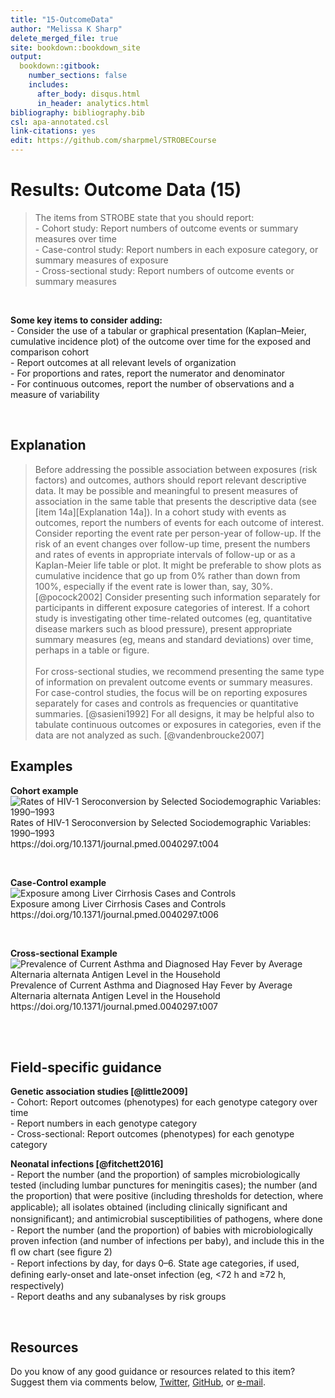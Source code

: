 ---
title: "15-OutcomeData"
author: "Melissa K Sharp"
delete_merged_file: true
site: bookdown::bookdown_site
output:
  bookdown::gitbook:
    number_sections: false 
    includes: 
      after_body: disqus.html
      in_header: analytics.html 
bibliography: bibliography.bib
csl: apa-annotated.csl
link-citations: yes
edit: https://github.com/sharpmel/STROBECourse
---

# Results: Outcome Data (15)  
>The items from STROBE state that you should report:  
- Cohort study: Report numbers of outcome events or summary measures over time  
- Case-control study: Report numbers in each exposure category, or summary measures of exposure  
- Cross-sectional study: Report numbers of outcome events or summary measures  

</br> 

**Some key items to consider adding:**  
- Consider the use of a tabular or graphical presentation (Kaplan–Meier, cumulative incidence plot) of the outcome over time for the exposed and comparison cohort  
- Report outcomes at all relevant levels of organization  
- For proportions and rates, report the numerator and denominator  
- For continuous outcomes, report the number of observations and a measure of variability  

</br> 

## Explanation  
> Before addressing the possible association between exposures (risk factors) and outcomes, authors should report relevant descriptive data. It may be possible and meaningful to present measures of association in the same table that presents the descriptive data (see [item 14a][Explanation 14a]). In a cohort study with events as outcomes, report the numbers of events for each outcome of interest. Consider reporting the event rate per person-year of follow-up. If the risk of an event changes over follow-up time, present the numbers and rates of events in appropriate intervals of follow-up or as a Kaplan-Meier life table or plot. It might be preferable to show plots as cumulative incidence that go up from 0% rather than down from 100%, especially if the event rate is lower than, say, 30%. [@pocock2002] Consider presenting such information separately for participants in different exposure categories of interest. If a cohort study is investigating other time-related outcomes (eg, quantitative disease markers such as blood pressure), present appropriate summary measures (eg, means and standard deviations) over time, perhaps in a table or figure.  
</br>
For cross-sectional studies, we recommend presenting the same type of information on prevalent outcome events or summary measures. For case-control studies, the focus will be on reporting exposures separately for cases and controls as frequencies or quantitative summaries. [@sasieni1992] For all designs, it may be helpful also to tabulate continuous outcomes or exposures in categories, even if the data are not analyzed as such. [@vandenbroucke2007]  

## Examples  
**Cohort example**
<img align="center" src="images/15cohort.png" alt="Rates of HIV-1 Seroconversion by Selected Sociodemographic Variables: 1990–1993"></br> 
Rates of HIV-1 Seroconversion by Selected Sociodemographic Variables: 1990–1993  
https://doi.org/10.1371/journal.pmed.0040297.t004  

</br> 

**Case-Control example**
<img align="center" src="images/15caco.png" alt="Exposure among Liver Cirrhosis Cases and Controls"></br> 
Exposure among Liver Cirrhosis Cases and Controls  
https://doi.org/10.1371/journal.pmed.0040297.t006  

</br> 

**Cross-sectional Example**
<img align="center" src="images/15cross.png" alt="Prevalence of Current Asthma and Diagnosed Hay Fever by Average Alternaria alternata Antigen Level in the Household">
Prevalence of Current Asthma and Diagnosed Hay Fever by Average Alternaria alternata Antigen Level in the Household  
https://doi.org/10.1371/journal.pmed.0040297.t007  

</br></br>

## Field-specific guidance  
**Genetic association studies [@little2009]**  
- Cohort: Report outcomes (phenotypes) for each genotype category over time  
- Report numbers in each genotype category  
- Cross-sectional: Report outcomes (phenotypes) for each genotype category  </br> 

**Neonatal infections [@fitchett2016]**  
- Report the number (and the proportion) of samples microbiologically tested (including lumbar punctures for meningitis cases); the number (and the proportion) that were positive (including thresholds for detection, where applicable); all isolates obtained (including clinically signiﬁcant and nonsigniﬁcant); and antimicrobial susceptibilities of pathogens, where done  
- Report the number (and the proportion) of babies with microbiologically proven infection (and number of infections per baby), and include this in the ﬂ ow chart (see ﬁgure 2)  
- Report infections by day, for days 0–6. State age categories, if used, deﬁning early-onset and late-onset infection (eg, <72 h and ≥72 h, respectively)  
- Report deaths and any subanalyses by risk groups  

</br>

## Resources  
Do you know of any good guidance or resources related to this item? Suggest them via comments below, [Twitter](https://twitter.com/sharpmelk), [GitHub](https://github.com/sharpmel/STROBECourse), or [e-mail](mailto:melissaksharp@gmail.com).
